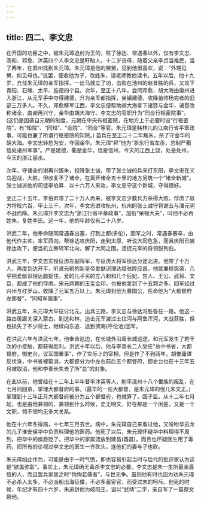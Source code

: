 ```yaml
---
---
---
```

title: 四二、李文忠
---



在开国的功臣之中，被朱元璋追封为王的，除了徐达、常遇春以外，仅有李文忠、汤和、邓愈、沐英四个人李文忠是盱眙人，十二岁丧母，随着父亲李贞当难民，当了两年，在滁州找到朱元璋。朱元璋是他的舅舅，见到他很喜欢，说：“外甥见舅，如见母也。”说罢，便收他为子，改姓朱，请老师教他读书。五年以后，他十九岁，充任朱元璋的亲军指挥，一出马就立了功，击败在池州的赵普胜的兵，又攻下青阳、石埭、太平、旌德四个县。次年，至正十八年，会同邓愈、胡大海由徽州进入浙江，从元军手中夺得建德，升为亲军都指挥，坐镇建德，收降苗帅杨完者的旧部三万多人。不久，邓愈移军江西，李文忠便帮助胡大海拿下诸暨与金华，诸暨改称诸全，由谢再兴守，金华由胡大海守。李文忠的官职升为“同佥行枢密院事”。(这仍是因袭自元朝的制度，元朝在中央有枢密院，在地方上于必要时设“行枢密院”，有“知院”、“同知”、“佥院”、“同佥”等官。朱元璋是韩林儿的江南行省平章政事，可能也兼了所谓行枢密院的知院。) 苗兵在至正二十二年叛朱，杀了守金华的胡大海。李文忠转危为安，夺回金华。朱元璋“拜”他为“浙东行省左丞，总制严衢信处诸州军事”。严是建德，衢是金华，信是信州，今天的江西上饶，处是处州，今天的浙江丽水。

次年，守诸全的谢再兴叛朱，投降张士诚，带了张士诚的兵来打东阳，李文忠在义乌迎战，大胜，但收复不了诸全，在离开诸全五十里的地方另筑一个“诸全新城”。张士诚派他的司徒李伯昇．以十六万人来攻，李文忠守这个新城，守得很好。

至正二十五年，李伯昇带了二十万人再来，被李文忠少数兵力杀得大败，俘虏了敌方将校六百，甲士三千。次年，李文忠进攻杭州，杭州的张士诚守将谢五与潘元明不战而降。朱元璋升李文忠为“浙江行省平章政事”，加衔“荣禄大夫”，叫他不必再姓朱，复姓李氏。这一年，他的年龄仅有二十八岁。

洪武二年，他奉命随同常遇春出塞，打到上都(多伦)，回军之时，常遇春暴卒，由他代作主帅，率军西向，帮徐达攻庆阳，走到太原，听说大同危急，而且庆阳已被徐达攻下，便当机立断转军北向，解了大同之围，活捉元军的将领脱列伯。

洪武三年，李文忠实授征虏左副将军，与征虏大将军徐达分途北进。他带了十万人，再度到达开平，听说元朝的新皇帝爱猷识理达腊驻跸应昌，他就兼程突袭，几乎把爱猷识理达腊捉住。爱的儿子买的立八剌和几个后妃、宫人、王公、武将、文臣，都成了他的俘虏。宋元两朝的玉玺金印，也被他拿到了十五颗之多。回军经过兴州与红罗山，收降了元军五万以上。朱元璋封他为曹国公，任命他为“大都督府左都督”，“同知军国事”。

洪武五年，朱元璋大举征讨北元，出兵三路，李文忠与徐达冯胜各任一路。他这一路由居庸关深入蒙古，到达和林，追击元军渡过土拉河与阿鲁浑河，大战获胜，但也损失了不少将士，继续向东追．追到骋海(呼伦池)回军。

在洪武六年与洪武七年，他奉命巡边，在长城外沿着长城巡逻，和元军发生了若干次的小接触，都获得胜利。洪武十年以后，他与李善长二人受任“总中书省，大都督府，御史台，议军国重事”，作了实际上的宰相，但是作了不到两年，胡惟庸谋反伏诛，中书省被取消，大都督分为中左右前后五个都督府，御史台也在十三年五月被取消，他和李善长失去了所“总”的对象。

在此以前，他曾经在十二年上半年督率沐英等人，削平洮州十八个番族的叛乱，在七月间回京，掌理大都督府的事。(最早的一任大都督，是朱元璋的侄儿朱文正。)掌理到十三年正月大都督府被分为五个都督府，也就算了。国子监，从十二年七月起，也是由他兼领的，兼领到什么时候，史无明文，好在那是一个闲差，又是一个文职，领不领均无多大关系。

他在十六年冬得病，十七年三月去世。病中，朱元璋自己来看过他，又吩咐华云龙的儿子淮安侯华中负责料理他的医药。他死了以后，朱元璋怀疑华中料理得不周到，把华中的侯爵贬了，把华中的家属流放到建昌(酉昌)，而且也怀疑医生用了毒药，把所有的诊视过李文忠的医生一齐砍头，连他们的妻与子也砍。

朱元璋如此作为，可能是由于一时气愤，即也容易引起当时与后代的批评家认为这是“欲盖弥彰”。事实上，朱元璋确无毒杀李文忠的必要。李文忠是朱一生所最亲最信的人，而且罢兵家居之时“恂恂若儒者”，与世无争。虽则他有时也因为劝朱元璋不必杀人太多，不必派船出海征倭，不必多蓄宦官，而受过朱的呵斥。他死的时候，年纪才有四十六岁，朱追封他为岐阳王，谥以“武靖”二字，亲自写了一篇祭文祭他。